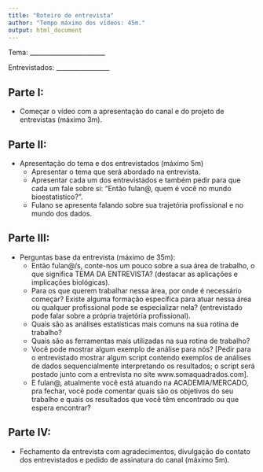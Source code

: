 ```yaml
---
title: "Roteiro de entrevista"
author: "Tempo máximo dos vídeos: 45m."
output: html_document
---
```


Tema: ________________________

Entrevistados: _________________


## Parte I: 
- Começar o vídeo com a apresentação do canal e do projeto de entrevistas (máximo 3m).

## Parte II: 
- Apresentação do tema e dos entrevistados (máximo 5m)
  - Apresentar o tema que será abordado na entrevista.
  - Apresentar cada um dos entrevistados e também pedir para que cada um fale sobre si: “Então fulan@, quem é você no mundo bioestatistico?”. 
  - Fulano se apresenta falando sobre sua trajetória profissional e no mundo dos dados. 

## Parte III: 
- Perguntas base da entrevista (máximo de 35m):
  - Então fulan@/s, conte-nos um pouco sobre a sua área de trabalho, o que significa TEMA DA ENTREVISTA? (destacar as aplicações e implicações biológicas).
  - Para os que querem trabalhar nessa área, por onde é necessário começar? Existe alguma formação específica para atuar nessa área ou qualquer profissional pode se especializar nela? (entrevistado pode falar sobre a própria trajetória profissional). 
  - Quais são as análises estatísticas mais comuns na sua rotina de trabalho?
  - Quais são as ferramentas mais utilizadas na sua rotina de trabalho?
  - Você pode mostrar algum exemplo de análise para nós? [Pedir para o entrevistado mostrar algum script contendo exemplos de análises de dados sequencialmente interpretando os resultados; o script será postado junto com a entrevista no site www.somaquadrados.com].
  - E fulan@, atualmente você está atuando na ACADEMIA/MERCADO, pra fechar, você pode comentar quais são os objetivos do seu trabalho e quais os resultados que você têm encontrado ou que espera encontrar? 

## Parte IV: 
- Fechamento da entrevista com agradecimentos, divulgação do contato dos entrevistados e pedido de assinatura do canal (máximo 5m).


